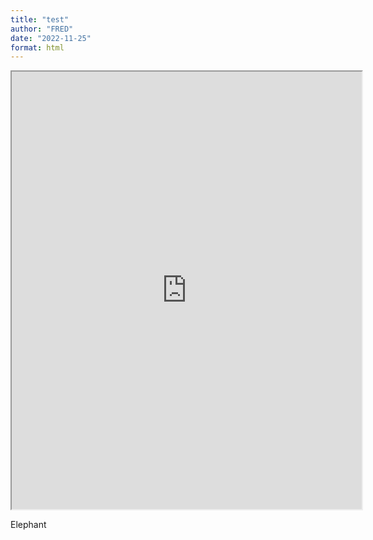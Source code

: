 ```yaml
---
title: "test"
author: "FRED"
date: "2022-11-25"
format: html
---
```


::: {#fig-elephant}

<iframe width="560" height="700" src="https://shaggycamel.shinyapps.io/shiny_plot/"></iframe>

Elephant
:::